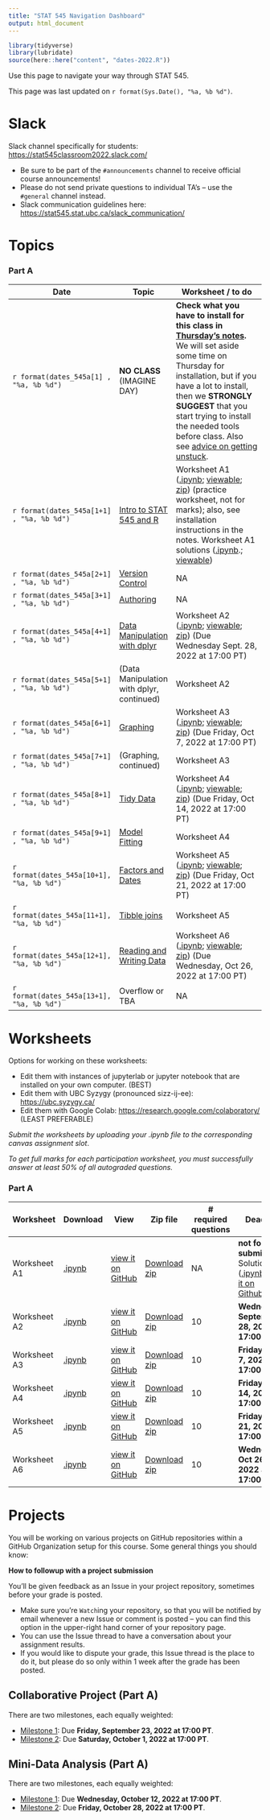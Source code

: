 ```yaml
---
title: "STAT 545 Navigation Dashboard"
output: html_document
---
```


```r
library(tidyverse)
library(lubridate)
source(here::here("content", "dates-2022.R"))
```

Use this page to navigate your way through STAT 545.

This page was last updated on `r format(Sys.Date(), "%a, %b %d")`.

# Slack

Slack channel specifically for students: <https://stat545classroom2022.slack.com/>

-   Be sure to be part of the `#announcements` channel to receive official course announcements!
-   Please do not send private questions to individual TA's -- use the `#general` channel instead.
-   Slack communication guidelines here: <https://stat545.stat.ubc.ca/slack_communication/>

# Topics

### Part A

| Date                                      | Topic                                            | Worksheet / to do                                                                                                                                                                                                                                                                                                                                                                                                                                                                                                                                                                                                                                                                                                                               |
|-------------------------------------------|--------------------------------------------------|-------------------------------------------------------------------------------------------------------------------------------------------------------------------------------------------------------------------------------------------------------------------------------------------------------------------------------------------------------------------------------------------------------------------------------------------------------------------------------------------------------------------------------------------------------------------------------------------------------------------------------------------------------------------------------------------------------------------------------------------------|
| `r format(dates_545a[1] , "%a, %b %d")`   | **NO CLASS** (IMAGINE DAY)                       | **Check what you have to install for this class in [Thursday's notes](/notes/notes-a01).** We will set aside some time on Thursday for installation, but if you have a lot to install, then we **STRONGLY SUGGEST** that you start trying to install the needed tools before class. Also see [advice on getting unstuck](/notes/notes-a00).                                                                                                                                                                                                                                                                                                                                                                                                     |
| `r format(dates_545a[1+1] , "%a, %b %d")` | [Intro to STAT 545 and R](/notes/notes-a01)      | Worksheet A1 ([.ipynb](https://raw.githubusercontent.com/UBC-STAT/stat545.stat.ubc.ca/master/content/worksheets/worksheet_a01.ipynb); [viewable](https://github.com/UBC-STAT/stat545.stat.ubc.ca/blob/master/content/worksheets/worksheet_a01.ipynb); [zip](https://github.com/UBC-STAT/stat545.stat.ubc.ca/raw/master/content/worksheets/worksheet_a01.ipynb.zip)) (practice worksheet, not for marks); also, see installation instructions in the notes. Worksheet A1 solutions ([.ipynb](https://raw.githubusercontent.com/UBC-STAT/stat545.stat.ubc.ca/master/content/worksheets/worksheet_a01_solutions.ipynb).; [viewable](https://github.com/UBC-STAT/stat545.stat.ubc.ca/blob/master/content/worksheets/worksheet_a01_solutions.ipynb)) |
| `r format(dates_545a[2+1] , "%a, %b %d")` | [Version Control](/notes/notes-a02)              | NA                                                                                                                                                                                                                                                                                                                                                                                                                                                                                                                                                                                                                                                                                                                                              |
| `r format(dates_545a[3+1] , "%a, %b %d")` | [Authoring](/notes/notes-a03)                    | NA                                                                                                                                                                                                                                                                                                                                                                                                                                                                                                                                                                                                                                                                                                                                              |
| `r format(dates_545a[4+1] , "%a, %b %d")` | [Data Manipulation with dplyr](/notes/notes-a04) | Worksheet A2 ([.ipynb](https://raw.githubusercontent.com/UBC-STAT/stat545.stat.ubc.ca/master/content/worksheets/worksheet_a02.ipynb); [viewable](https://github.com/UBC-STAT/stat545.stat.ubc.ca/blob/master/content/worksheets/worksheet_a02.ipynb); [zip](https://github.com/UBC-STAT/stat545.stat.ubc.ca/raw/master/content/worksheets/worksheet_a02.ipynb.zip)) (Due Wednesday Sept. 28, 2022 at 17:00 PT)                                                                                                                                                                                                                                                                                                                                  |
| `r format(dates_545a[5+1] , "%a, %b %d")` | (Data Manipulation with dplyr, continued)        | Worksheet A2                                                                                                                                                                                                                                                                                                                                                                                                                                                                                                                                                                                                                                                                                                                                    |
| `r format(dates_545a[6+1] , "%a, %b %d")` | [Graphing](/notes/notes-a06)                     | Worksheet A3 ([.ipynb](https://raw.githubusercontent.com/UBC-STAT/stat545.stat.ubc.ca/master/content/worksheets/worksheet_a03.ipynb); [viewable](https://github.com/UBC-STAT/stat545.stat.ubc.ca/blob/master/content/worksheets/worksheet_a03.ipynb); [zip](https://github.com/UBC-STAT/stat545.stat.ubc.ca/raw/master/content/worksheets/worksheet_a03.ipynb.zip)) (Due Friday, Oct 7, 2022 at 17:00 PT)                                                                                                                                                                                                                                                                                                                                       |
| `r format(dates_545a[7+1] , "%a, %b %d")` | (Graphing, continued)                            | Worksheet A3                                                                                                                                                                                                                                                                                                                                                                                                                                                                                                                                                                                                                                                                                                                                    |
| `r format(dates_545a[8+1] , "%a, %b %d")` | [Tidy Data](/notes/notes-a08)                    | Worksheet A4 ([.ipynb](https://raw.githubusercontent.com/UBC-STAT/stat545.stat.ubc.ca/master/content/worksheets/worksheet_a04.ipynb); [viewable](https://github.com/UBC-STAT/stat545.stat.ubc.ca/blob/master/content/worksheets/worksheet_a04.ipynb); [zip](https://github.com/UBC-STAT/stat545.stat.ubc.ca/raw/master/content/worksheets/worksheet_a04.ipynb.zip)) (Due Friday, Oct 14, 2022 at 17:00 PT)                                                                                                                                                                                                                                                                                                                                      |
| `r format(dates_545a[9+1] , "%a, %b %d")` | [Model Fitting](/notes/notes-a09)                | Worksheet A4                                                                                                                                                                                                                                                                                                                                                                                                                                                                                                                                                                                                                                                                                                                                    |
| `r format(dates_545a[10+1], "%a, %b %d")` | [Factors and Dates](/notes/notes-a10)            | Worksheet A5 ([.ipynb](https://raw.githubusercontent.com/UBC-STAT/stat545.stat.ubc.ca/master/content/worksheets/worksheet_a05.ipynb); [viewable](https://github.com/UBC-STAT/stat545.stat.ubc.ca/blob/master/content/worksheets/worksheet_a05.ipynb); [zip](https://github.com/UBC-STAT/stat545.stat.ubc.ca/raw/master/content/worksheets/worksheet_a05.ipynb.zip)) (Due Friday, Oct 21, 2022 at 17:00 PT)                                                                                                                                                                                                                                                                                                                                      |
| `r format(dates_545a[11+1], "%a, %b %d")` | [Tibble joins](/notes/notes-a11)                 | Worksheet A5                                                                                                                                                                                                                                                                                                                                                                                                                                                                                                                                                                                                                                                                                                                                    |
| `r format(dates_545a[12+1], "%a, %b %d")` | [Reading and Writing Data](/notes/notes-a12)     | Worksheet A6 ([.ipynb](https://raw.githubusercontent.com/UBC-STAT/stat545.stat.ubc.ca/master/content/worksheets/worksheet_a06.ipynb); [viewable](https://github.com/UBC-STAT/stat545.stat.ubc.ca/blob/master/content/worksheets/worksheet_a06.ipynb); [zip](https://github.com/UBC-STAT/stat545.stat.ubc.ca/raw/master/content/worksheets/worksheet_a06.ipynb.zip)) (Due Wednesday, Oct 26, 2022 at 17:00 PT)                                                                                                                                                                                                                                                                                                                                   |
| `r format(dates_545a[13+1], "%a, %b %d")` | Overflow or TBA                                  | NA                                                                                                                                                                                                                                                                                                                                                                                                                                                                                                                                                                                                                                                                                                                                              |

# Worksheets

Options for working on these worksheets:

-   Edit them with instances of jupyterlab or jupyter notebook that are installed on your own computer. (BEST)
-   Edit them with UBC Syzygy (pronounced sizz-ij-ee): <https://ubc.syzygy.ca/>
-   Edit them with Google Colab: <https://research.google.com/colaboratory/> (LEAST PREFERABLE)

*Submit the worksheets by uploading your .ipynb file to the corresponding canvas assignment slot*.

*To get full marks for each participation worksheet, you must successfully answer at least 50% of all autograded questions.*

### Part A

| Worksheet    | Download                                                                                                               | View                                                                                                                    | Zip file                                                                                                              | \# required questions | Deadline                                                                                                                                                                                                                                                                                                 |
|--------------|------------------------------------------------------------------------------------------------------------------------|-------------------------------------------------------------------------------------------------------------------------|-----------------------------------------------------------------------------------------------------------------------|-----------------------|----------------------------------------------------------------------------------------------------------------------------------------------------------------------------------------------------------------------------------------------------------------------------------------------------------|
| Worksheet A1 | [.ipynb](https://raw.githubusercontent.com/UBC-STAT/stat545.stat.ubc.ca/master/content/worksheets/worksheet_a01.ipynb) | [view it on GitHub](https://github.com/UBC-STAT/stat545.stat.ubc.ca/blob/master/content/worksheets/worksheet_a01.ipynb) | [Download zip](https://github.com/UBC-STAT/stat545.stat.ubc.ca/raw/master/content/worksheets/worksheet_a01.ipynb.zip) | NA                    | **not for submission.** Solutions ([.ipynb](https://raw.githubusercontent.com/UBC-STAT/stat545.stat.ubc.ca/master/content/worksheets/worksheet_a01_solutions.ipynb), [view it on Github](https://github.com/UBC-STAT/stat545.stat.ubc.ca/blob/master/content/worksheets/worksheet_a01_solutions.ipynb)). |
| Worksheet A2 | [.ipynb](https://raw.githubusercontent.com/UBC-STAT/stat545.stat.ubc.ca/master/content/worksheets/worksheet_a02.ipynb) | [view it on GitHub](https://github.com/UBC-STAT/stat545.stat.ubc.ca/blob/master/content/worksheets/worksheet_a02.ipynb) | [Download zip](https://github.com/UBC-STAT/stat545.stat.ubc.ca/raw/master/content/worksheets/worksheet_a02.ipynb.zip) | 10                    | **Wednesday, September 28, 2022 at 17:00 PT**                                                                                                                                                                                                                                                            |
| Worksheet A3 | [.ipynb](https://raw.githubusercontent.com/UBC-STAT/stat545.stat.ubc.ca/master/content/worksheets/worksheet_a03.ipynb) | [view it on GitHub](https://github.com/UBC-STAT/stat545.stat.ubc.ca/blob/master/content/worksheets/worksheet_a03.ipynb) | [Download zip](https://github.com/UBC-STAT/stat545.stat.ubc.ca/raw/master/content/worksheets/worksheet_a03.ipynb.zip) | 10                    | **Friday, Oct 7, 2022 at 17:00 PT**                                                                                                                                                                                                                                                                    |
| Worksheet A4 | [.ipynb](https://raw.githubusercontent.com/UBC-STAT/stat545.stat.ubc.ca/master/content/worksheets/worksheet_a04.ipynb) | [view it on GitHub](https://github.com/UBC-STAT/stat545.stat.ubc.ca/blob/master/content/worksheets/worksheet_a04.ipynb) | [Download zip](https://github.com/UBC-STAT/stat545.stat.ubc.ca/raw/master/content/worksheets/worksheet_a04.ipynb.zip) | 10                    | **Friday, Oct 14, 2022 at 17:00 PT**                                                                                                                                                                                                                                                                   |
| Worksheet A5 | [.ipynb](https://raw.githubusercontent.com/UBC-STAT/stat545.stat.ubc.ca/master/content/worksheets/worksheet_a05.ipynb) | [view it on GitHub](https://github.com/UBC-STAT/stat545.stat.ubc.ca/blob/master/content/worksheets/worksheet_a05.ipynb) | [Download zip](https://github.com/UBC-STAT/stat545.stat.ubc.ca/raw/master/content/worksheets/worksheet_a05.ipynb.zip) | 10                    | **Friday, Oct 21, 2022 at 17:00 PT**                                                                                                                                                                                                                                                                   |
| Worksheet A6 | [.ipynb](https://raw.githubusercontent.com/UBC-STAT/stat545.stat.ubc.ca/master/content/worksheets/worksheet_a06.ipynb) | [view it on GitHub](https://github.com/UBC-STAT/stat545.stat.ubc.ca/blob/master/content/worksheets/worksheet_a06.ipynb) | [Download zip](https://github.com/UBC-STAT/stat545.stat.ubc.ca/raw/master/content/worksheets/worksheet_a06.ipynb.zip) | 10                    | **Wednesday, Oct 26, 2022 at 17:00 PT**                                                                                                                                                                                                                                                                  |

```{=html}
<!--
### Part B

| Date                                    | Topic                                                                | Worksheet                                                                                                                                                                                                                                                                                                                                                                                                     |
|-----------------------------------------|----------------------------------------------------------------------|---------------------------------------------------------------------------------------------------------------------------------------------------------------------------------------------------------------------------------------------------------------------------------------------------------------------------------------------------------------------------------------------------------------|
| `r format(dates_545b[1] , "%a, %b %d")` | [Functions](/notes/notes-b01)                                        | Worksheet B1 ([.ipynb](https://raw.githubusercontent.com/UBC-STAT/stat545.stat.ubc.ca/master/content/worksheets/worksheet_b01.ipynb); [viewable](https://github.com/UBC-STAT/stat545.stat.ubc.ca/blob/master/content/worksheets/worksheet_b01.ipynb); [zip](https://github.com/UBC-STAT/stat545.stat.ubc.ca/raw/master/content/worksheets/worksheet_b01.ipynb.zip)) (Due Wednesday, November 2nd at 17:00 PT) |
| `r format(dates_545b[2] , "%a, %b %d")` | Functions (cont'd)                                                   | Worksheet B1                                                                                                                                                                                                                                                                                                                                                                                                  |
| `r format(dates_545b[3] , "%a, %b %d")` | [Dashboards](/notes/notes-b02)                                       | NA                                                                                                                                                                                                                                                                                                                                                                                                            |
| `r format(dates_545b[4] , "%a, %b %d")` | Dashboards (cont'd)                                                  | NA                                                                                                                                                                                                                                                                                                                                                                                                            |
| `r format(dates_545b[5] , "%a, %b %d")` | [Automation](/notes/notes-b03) (**Optional** lecture)                | NA                                                                                                                                                                                                                                                                                                                                                                                                            |
| `r format(dates_545b[6] , "%a, %b %d")` | University closed (mid-term break / Remembrance Day)                 | NA                                                                                                                                                                                                                                                                                                                                                                                                            |
| `r format(dates_545b[7] , "%a, %b %d")` | [R packages](/notes/notes-b04)                                       | NA                                                                                                                                                                                                                                                                                                                                                                                                            |
| `r format(dates_545b[8] , "%a, %b %d")` | R packages, Part 2                                                   | NA                                                                                                                                                                                                                                                                                                                                                                                                            |
| `r format(dates_545b[9] , "%a, %b %d")` | [Character data](/notes/notes-b05)                                   | Worksheet B2 ([.ipynb](https://raw.githubusercontent.com/UBC-STAT/stat545.stat.ubc.ca/master/content/worksheets/worksheet_b02.ipynb); [viewable](https://github.com/UBC-STAT/stat545.stat.ubc.ca/blob/master/content/worksheets/worksheet_b02.ipynb); [zip](https://github.com/UBC-STAT/stat545.stat.ubc.ca/raw/master/content/worksheets/worksheet_b02.ipynb.zip)) (Due Friday November 25th at 17:00 PT)    |
| `r format(dates_545b[10], "%a, %b %d")` | [List columns](/notes/notes-b06)                                     | Worksheet B3 ([.ipynb](https://raw.githubusercontent.com/UBC-STAT/stat545.stat.ubc.ca/master/content/worksheets/worksheet_b03.ipynb); [viewable](https://github.com/UBC-STAT/stat545.stat.ubc.ca/blob/master/content/worksheets/worksheet_b03.ipynb); [zip](https://github.com/UBC-STAT/stat545.stat.ubc.ca/raw/master/content/worksheets/worksheet_b03.ipynb.zip)) (Due Friday December 2nd at 17:00 PT)     |
| `r format(dates_545b[11], "%a, %b %d")` | List columns, cont'd                                                 | Worksheet B3                                                                                                                                                                                                                                                                                                                                                                                                  |
| `r format(dates_545b[12], "%a, %b %d")` | List columns, cont'd                                                 | Worksheet B3                                                                                                                                                                                                                                                                                                                                                                                                  |
| `r format(dates_545b[13], "%a, %b %d")` | [Blogdown](/notes/notes-b07) (**Optional** lecture); plus automation | NA                                                                                                                                                                                                                                                                                                                                                                                                           
```
```{=html}
<!--
### Part B

| Worksheet    | Download                                                                                                               | View                                                                                                                    | Zip file                                                                                                              | \# required questions | Deadline                                    |
|--------------|------------------------------------------------------------------------------------------------------------------------|-------------------------------------------------------------------------------------------------------------------------|-----------------------------------------------------------------------------------------------------------------------|-----------------------|---------------------------------------------|
| Worksheet B1 | [.ipynb](https://raw.githubusercontent.com/UBC-STAT/stat545.stat.ubc.ca/master/content/worksheets/worksheet_b01.ipynb) | [view it on GitHub](https://github.com/UBC-STAT/stat545.stat.ubc.ca/blob/master/content/worksheets/worksheet_b01.ipynb) | [Download zip](https://github.com/UBC-STAT/stat545.stat.ubc.ca/raw/master/content/worksheets/worksheet_b01.ipynb.zip) | 10                    | **Wednesday, November 2, 2022 at 17:00 PT** |
| Worksheet B2 | [.ipynb](https://raw.githubusercontent.com/UBC-STAT/stat545.stat.ubc.ca/master/content/worksheets/worksheet_b02.ipynb) | [view it on GitHub](https://github.com/UBC-STAT/stat545.stat.ubc.ca/blob/master/content/worksheets/worksheet_b02.ipynb) | [Download zip](https://github.com/UBC-STAT/stat545.stat.ubc.ca/raw/master/content/worksheets/worksheet_b02.ipynb.zip) | 10                    | **Friday, November 25, 2022 at 17:00 PT**   |
| Worksheet B3 | [.ipynb](https://raw.githubusercontent.com/UBC-STAT/stat545.stat.ubc.ca/master/content/worksheets/worksheet_b03.ipynb) | [view it on GitHub](https://github.com/UBC-STAT/stat545.stat.ubc.ca/blob/master/content/worksheets/worksheet_b03.ipynb) | [Download zip](https://github.com/UBC-STAT/stat545.stat.ubc.ca/raw/master/content/worksheets/worksheet_b03.ipynb.zip) | 10                    | **Friday, December 02, 2022 at 17:00 PT**   |
-->
```
# Projects

You will be working on various projects on GitHub repositories within a GitHub Organization setup for this course. Some general things you should know:

**How to followup with a project submission**

You'll be given feedback as an Issue in your project repository, sometimes before your grade is posted.

-   Make sure you're `Watch`ing your repository, so that you will be notified by email whenever a new Issue or comment is posted -- you can find this option in the upper-right hand corner of your repository page.
-   You can use the Issue thread to have a conversation about your assignment results.
-   If you would like to dispute your grade, this Issue thread is the place to do it, but please do so only within 1 week after the grade has been posted.

## Collaborative Project (Part A)

There are two milestones, each equally weighted:

-   [Milestone 1](/collaborative-project/milestone1/): Due **Friday, September 23, 2022 at 17:00 PT**.
-   [Milestone 2](/collaborative-project/milestone2/): Due **Saturday, October 1, 2022 at 17:00 PT**.

## Mini-Data Analysis (Part A)

There are two milestones, each equally weighted:

-   [Milestone 1](/mini-project/mini-project-1/): Due **Wednesday, October 12, 2022 at 17:00 PT**.
-   [Milestone 2](/mini-project/mini-project-2/): Due **Friday, October 28, 2022 at 17:00 PT**.

```{=html}
<!--## Assignments (Part B)

There are four assignments, each equally weighted:

-   [Assignment B-1](/assignments/assignment-b1): Due **Friday, November 04, 2022 at 17:00 PT**.
-   [Assignment B-2](/assignments/assignment-b2): Due **Friday, November 18, 2022 at 17:00 PT**.
-   [Assignment B-3](/assignments/assignment-b3): Due **Friday, November 25, 2022 at 17:00 PT**.
-   [Assignment B-4](/assignments/assignment-b4): Due **Friday, December 2, 2022 at 17:00 PT**.
-->
```
